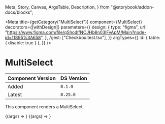 
  Meta,
  Story,
  Canvas,
  ArgsTable,
  Description,
} from "@storybook/addon-docs/blocks";


<Meta
  title={getCategory("MultiSelect")}
  component={MultiSelect}
  decorators={[withDesign]}
  parameters={{
    design: {
      type: "figma",
      url:
        "https://www.figma.com/file/qShodlfNCJHb8n03IFyApM/Main?node-id=11895%3A658",
    },
    //jest: ["Checkbox.test.tsx"],
  }}
  argTypes={{
    id: { table: { disable: true } },
  }}
/>

# MultiSelect

| Component Version | DS Version |
| ----------------- | ---------- |
| Added             | `0.1.0`    |
| Latest            | `0.25.0`   |

<Description of={MultiSelect} />

This component renders a MultiSelect.

<Canvas withToolbar>
  <Story
    name="MultiSelect"
    args={{
      id: "group1",
      label: "Subject Specialities",
      showCtaButtons: true,
    }}
  >
    {(args) => <MultiSelectStory {...args} />}
  </Story>
</Canvas>

<ArgsTable story="MultiSelect" />

<Canvas withToolbar>
  <Story
    name="MultiSelectDialog"
    args={{
      id: "group1",
      label: "Subject Specialities",
      showCtaButtons: true,
    }}
  >
    {(args) => <MultiSelectDialogStory {...args} />}
  </Story>
</Canvas>

<ArgsTable story="MultiSelectDialog" />
